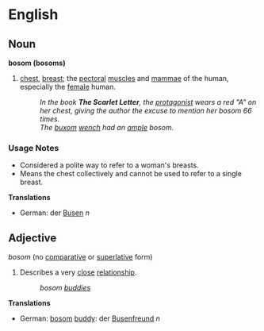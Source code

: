 =English=

==Noun==
'''bosom (bosoms)'''

# [[chest]], [[breast]]; the [[pectoral]] [[muscle]]s and [[mammae]] of the human, especially the [[female]] human.
#:''In the book '''The Scarlet Letter''', the [[protagonist]] wears a red "A" on her chest, giving the author the excuse to mention her bosom 66 times.''
#:''The [[buxom]] [[wench]] had an [[ample]] bosom.''

===Usage Notes===
*Considered a polite way to refer to a woman's breasts.
*Means the chest collectively and cannot be used to refer to a single breast.

'''Translations'''
*German: der [[Busen]] ''n''

==Adjective==
''bosom'' (no [[comparative]] or [[superlative]] form)

# Describes a very [[close]] [[relationship]].
#: ''bosom [[buddy|buddies]]''

'''Translations'''
*German: [[bosom]] [[buddy]]: der [[Busenfreund]] ''n''